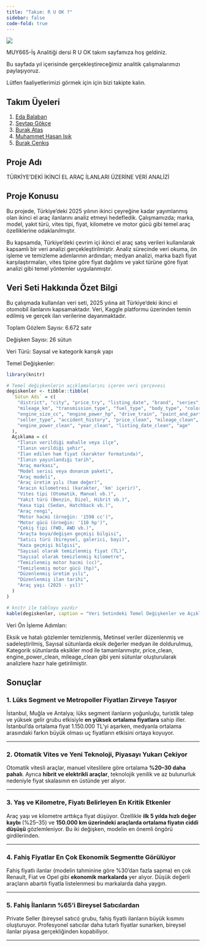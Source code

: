 ```yaml
---
title: "Takım: R U OK ?"
sidebar: false 
code-fold: true
---
```


![](images/ruok_uploaded_boomerang.gif)

MUY665-İş Analitiği dersi R U OK takım sayfamıza hoş geldiniz.

Bu sayfada yıl içerisinde gerçekleştireceğimiz analitik çalışmalarımızı paylaşıyoruz.

Lütfen faaliyetlerimizi görmek için için bizi takipte kalın.

## Takım Üyeleri

1.  [Eda Balaban](/takim/edabalaban.qmd)
2.  [Sevtap Gökçe](/takim/SevtapGokce.qmd)
3.  [Burak Atas](/takim/BurakAtas.qmd)
4.  [Muhammet Hasan Işık](/takim/muhammethasanisik.qmd)
5.  [Burak Cenkış](/takim/burakcenkis.qmd)

## Proje Adı

TÜRKİYE'DEKİ İKİNCİ EL ARAÇ İLANLARI ÜZERİNE VERİ ANALİZİ

## Proje Konusu

Bu projede, Türkiye'deki 2025 yılının ikinci çeyreğine kadar yayımlanmış olan ikinci el araç ilanlarını analiz etmeyi hedefledik. Çalışmamızda; marka, model, yakıt türü, vites tipi, fiyat, kilometre ve motor gücü gibi temel araç özelliklerine odaklanılmıştır.

Bu kapsamda, Türkiye'deki çevrim içi ikinci el araç satış verileri kullanılarak kapsamlı bir veri analizi gerçekleştirilmiştir. Analiz sürecinde veri okuma, ön işleme ve temizleme adımlarının ardından; medyan analizi, marka bazlı fiyat karşılaştırmaları, vites tipine göre fiyat dağılımı ve yakıt türüne göre fiyat analizi gibi temel yöntemler uygulanmıştır.

## Veri Seti Hakkında Özet Bilgi

Bu çalışmada kullanılan veri seti, 2025 yılına ait Türkiye’deki ikinci el otomobil ilanlarını kapsamaktadır. Veri, Kaggle platformu üzerinden temin edilmiş ve gerçek ilan verilerine dayanmaktadır.

Toplam Gözlem Sayısı: 6.672 satır

Değişken Sayısı: 26 sütun

Veri Türü: Sayısal ve kategorik karışık yapı

Temel Değişkenler:

```r
library(knitr)

# Temel değişkenlerin açıklamalarını içeren veri çerçevesi
degiskenler <- tibble::tibble(
  `Sütun Adı` = c(
    "district", "city", "price_try", "listing_date", "brand", "series", "model", "year", 
    "mileage_km", "transmission_type", "fuel_type", "body_type", "color", 
    "engine_size_cc", "engine_power_hp", "drive_train", "paint_and_parts_condition", 
    "seller_type", "accident_history", "price_clean", "mileage_clean", "engine_size_clean", 
    "engine_power_clean", "year_clean", "listing_date_clean", "age"
  ),
  Açıklama = c(
    "İlanın verildiği mahalle veya ilçe",
    "İlanın verildiği şehir",
    "İlan edilen ham fiyat (karakter formatında)",
    "İlanın yayınlandığı tarih",
    "Araç markası",
    "Model serisi veya donanım paketi",
    "Araç modeli",
    "Araç üretim yılı (ham değer)",
    "Aracın kilometresi (karakter, 'km' içerir)",
    "Vites tipi (Otomatik, Manuel vb.)",
    "Yakıt türü (Benzin, Dizel, Hibrit vb.)",
    "Kasa tipi (Sedan, Hatchback vb.)",
    "Araç rengi",
    "Motor hacmi (örneğin: '1598 cc')",
    "Motor gücü (örneğin: '110 hp')",
    "Çekiş tipi (FWD, AWD vb.)",
    "Araçta boya/değişen geçmişi bilgisi",
    "Satıcı türü (bireysel, galerici, bayi)",
    "Kaza geçmişi bilgisi",
    "Sayısal olarak temizlenmiş fiyat (TL)",
    "Sayısal olarak temizlenmiş kilometre",
    "Temizlenmiş motor hacmi (cc)",
    "Temizlenmiş motor gücü (hp)",
    "Düzenlenmiş üretim yılı",
    "Düzenlenmiş ilan tarihi",
    "Araç yaşı (2025 - yıl)"
  )
)

# knitr ile tabloyu yazdır
kable(degiskenler, caption = "Veri Setindeki Temel Değişkenler ve Açıklamaları", align = "ll")
```

 Veri Ön İşleme Adımları:
 
Eksik ve hatalı gözlemler temizlenmiş,
Metinsel veriler düzenlenmiş ve sadeleştirilmiş,
Sayısal sütunlarda eksik değerler medyan ile doldurulmuş,
Kategorik sütunlarda eksikler mod ile tamamlanmıştır, price_clean, engine_power_clean, mileage_clean gibi yeni sütunlar oluşturularak analizlere hazır hale getirilmiştir.



## Sonuçlar

### **1. Lüks Segment ve Metropoller Fiyatları Zirveye Taşıyor**

İstanbul, Muğla ve Antalya; lüks segment ilanların yoğunluğu, turistik talep ve yüksek gelir grubu etkisiyle **en yüksek ortalama fiyatlara** sahip iller. İstanbul’da ortalama fiyat 1.150.000 TL’yi aşarken, medyanla ortalama arasındaki farkın büyük olması uç fiyatların etkisini ortaya koyuyor.

------------------------------------------------------------------------

### **2. Otomatik Vites ve Yeni Teknoloji, Piyasayı Yukarı Çekiyor**

Otomatik vitesli araçlar, manuel viteslilere göre ortalama **%20–30 daha pahalı**. Ayrıca **hibrit ve elektrikli araçlar**, teknolojik yenilik ve az bulunurluk nedeniyle fiyat skalasının en üstünde yer alıyor.

------------------------------------------------------------------------

### **3. Yaş ve Kilometre, Fiyatı Belirleyen En Kritik Etkenler**

Araç yaşı ve kilometre arttıkça fiyat düşüyor. Özellikle **ilk 5 yılda hızlı değer kaybı** (%25–35) ve **150.000 km üzerindeki araçlarda ortalama fiyatın ciddi düşüşü** gözlemleniyor. Bu iki değişken, modelin en önemli öngörü girdilerinden.

------------------------------------------------------------------------

### **4. Fahiş Fiyatlar En Çok Ekonomik Segmentte Görülüyor**

Fahiş fiyatlı ilanlar (modelin tahminine göre %30’dan fazla sapma) en çok Renault, Fiat ve Opel gibi **ekonomik markalarda** yer alıyor. Düşük değerli araçların abartılı fiyatla listelenmesi bu markalarda daha yaygın.

------------------------------------------------------------------------

### **5. Fahiş İlanların %65’i Bireysel Satıcılardan**

Private Seller (bireysel satıcı) grubu, fahiş fiyatlı ilanların büyük kısmını oluşturuyor. Profesyonel satıcılar daha tutarlı fiyatlar sunarken, bireysel ilanlar piyasa gerçekliğinden kopabiliyor.

------------------------------------------------------------------------
